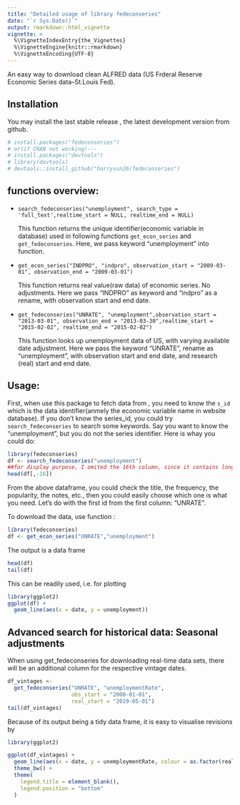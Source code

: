 ```yaml
---
title: "Detailed usage of library fedeconseries"
date: "`r Sys.Date()`"
output: rmarkdown::html_vignette
vignette: >
  %\VignetteIndexEntry{the_Vignettes}
  %\VignetteEngine{knitr::rmarkdown}
  %\VignetteEncoding{UTF-8}
---
```


An easy way to download clean ALFRED data (US Frderal Reserve Economic Series data--St.Louis Fed).

## Installation

You may install the last stable release , the latest development version from github.


```r
# install.packages("fedeconseries")
# or(if CRAN not working)---
# install.packages("devtools")
# library(devtools)
# devtools::install_github("harrysun26/fedeconseries")

```

## functions overview: 


* 
`search_fedeconseries("unemployment", search_type = 'full_text',realtime_start = NULL, realtime_end = NULL)`

  This function returns the unique identifier(economic variable in database) used in following functions `get_econ_series` and `get_fedeconseries`. Here, we pass keyword "unemployment" into function. 

*
  `get_econ_series("INDPRO", "indpro", observation_start = "2009-03-01", observation_end = "2009-03-01")`

  This function returns real value(raw data) of economic series.  No adjustments. Here we pass "INDPRO" as keyword and "indpro" as a rename, with observation start and end date. 

*                   
`get_fedeconseries("UNRATE", "unemployment",observation_start = "2013-03-01", observation_end = "2013-03-30",realtime_start = "2015-02-02", realtime_end = "2015-02-02")`
                  
  This function looks up unemployment data of US, with varying available date adjustment. Here we pass the keyword "UNRATE", rename as "unemployment", with observation start and end date, and research (real) start and end date. 


## Usage:

First, when use this package to fetch data from \url{https://alfred.stlouisfed.org}, you need to know the `s_id` which is the data identifier(anmely the economic variable name in website database). If you don't know the series_id, you could try `search_fedeconseries` to search some keywords. Say you want to know the "unemployment", but you do not the series identifier. Here is whay you could do:

```r
library(fedeconseries)
df <- search_fedeconseries("unemployment")
##for display purpose, I omited the 16th column, since it contains long notes.
head(df[,-16])
```

From the above dataframe, you could check the title, the frequency, the popularity, the notes, etc., then you could easily choose which one is what you need. Let's do with the first id from the first column: "UNRATE".

To download the data, use function :


```r
library(fedeconseries)
df <- get_econ_series("UNRATE","unemployment")
```

The output is a data frame

```r
head(df)
tail(df)
```

This can be readily used, i.e. for plotting

```r
library(ggplot2)
ggplot(df) +
  geom_line(aes(x = date, y = unemployment))
```

## Advanced search for historical data: Seasonal adjustments

When using get_fedeconseries for downloading real-time data sets, there will be an additional column for the respective vintage dates.

```r
df_vintages <-
  get_fedeconseries("UNRATE", "unemploymentRate",
                    obs_start = "2000-01-01",
                    real_start = "2019-05-01")
tail(df_vintages)
```

Because of its output being a tidy data frame, it is easy to visualise revisions by

```r
library(ggplot2)

ggplot(df_vintages) +
  geom_line(aes(x = date, y = unemploymentRate, colour = as.factor(realtime_period))) +
  theme_bw() +
  theme(
    legend.title = element_blank(),
    legend.position = "bottom"
  )
```
